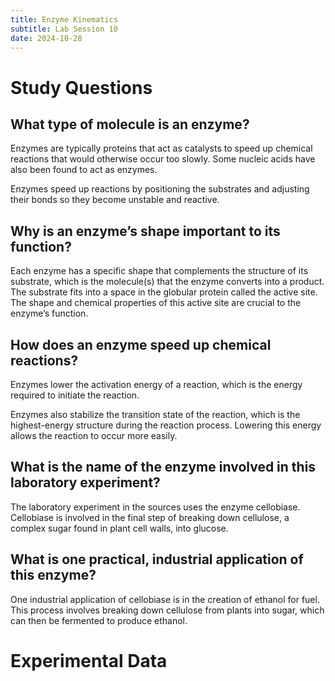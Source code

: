 ```yaml
---
title: Enzyme Kinematics
subtitle: Lab Session 10
date: 2024-10-28
---
```

# Study Questions

## What type of molecule is an enzyme?

Enzymes are typically proteins that act as catalysts to speed up chemical reactions that would otherwise occur too slowly. Some nucleic acids have also been found to act as enzymes.

Enzymes speed up reactions by positioning the substrates and adjusting their bonds so they become unstable and reactive.

## Why is an enzyme’s shape important to its function?

Each enzyme has a specific shape that complements the structure of its substrate, which is the molecule(s) that the enzyme converts into a product. The substrate fits into a space in the globular protein called the active site. The shape and chemical properties of this active site are crucial to the enzyme's function.

## How does an enzyme speed up chemical reactions?

Enzymes lower the activation energy of a reaction, which is the energy required to initiate the reaction.

Enzymes also stabilize the transition state of the reaction, which is the highest-energy structure during the reaction process. Lowering this energy allows the reaction to occur more easily.

## What is the name of the enzyme involved in this laboratory experiment?

The laboratory experiment in the sources uses the enzyme cellobiase. Cellobiase is involved in the final step of breaking down cellulose, a complex sugar found in plant cell walls, into glucose. 

## What is one practical, industrial application of this enzyme?

One industrial application of cellobiase is in the creation of ethanol for fuel. This process involves breaking down cellulose from plants into sugar, which can then be fermented to produce ethanol.

# Experimental Data

